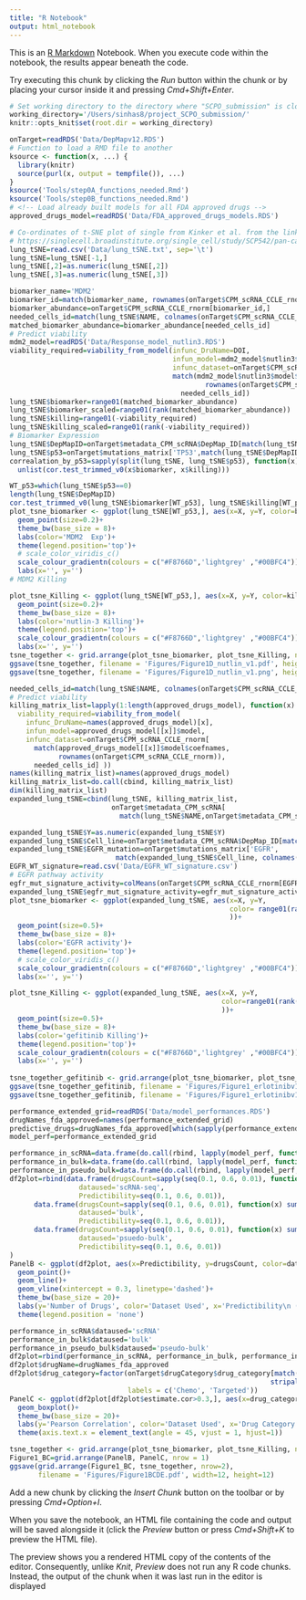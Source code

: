 ```yaml
---
title: "R Notebook"
output: html_notebook
---
```


This is an [R Markdown](http://rmarkdown.rstudio.com) Notebook. When you execute code within the notebook, the results appear beneath the code. 

Try executing this chunk by clicking the *Run* button within the chunk or by placing your cursor inside it and pressing *Cmd+Shift+Enter*. 
```r
# Set working directory to the directory where "SCPO_submission" is cloned.
working_directory='/Users/sinhas8/project_SCPO_submission/'
knitr::opts_knit$set(root.dir = working_directory)
```
<!-- Plot Figure 1D-E:  -->
<!-- Plot 1D-E represents single cells from cell lines (lung or non-lung) from DepMap-->
```r
onTarget=readRDS('Data/DepMapv12.RDS')
# Function to load a RMD file to another
ksource <- function(x, ...) {
  library(knitr)
  source(purl(x, output = tempfile()), ...)
}
ksource('Tools/step0A_functions_needed.Rmd')
ksource('Tools/step0B_functions_needed.Rmd')
# <!-- Load already built models for all FDA approved drugs -->
approved_drugs_model=readRDS('Data/FDA_approved_drugs_models.RDS')
```
<!-- Load required TSNE mapping information for each single cells -->
```r
# Co-ordinates of t-SNE plot of single from Kinker et al. from the link below
# https://singlecell.broadinstitute.org/single_cell/study/SCP542/pan-cancer-cell-line-heterogeneity#study-download
lung_tSNE=read.csv('Data/lung_tSNE.txt', sep='\t')
lung_tSNE=lung_tSNE[-1,]
lung_tSNE[,2]=as.numeric(lung_tSNE[,2])
lung_tSNE[,3]=as.numeric(lung_tSNE[,3])
```
<!-- Biomarker Preprocessing -->
<!-- TSNE plots -->
```r
biomarker_name='MDM2'
biomarker_id=match(biomarker_name, rownames(onTarget$CPM_scRNA_CCLE_rnorm))
biomarker_abundance=onTarget$CPM_scRNA_CCLE_rnorm[biomarker_id,]
needed_cells_id=match(lung_tSNE$NAME, colnames(onTarget$CPM_scRNA_CCLE_rnorm))
matched_biomarker_abundance=biomarker_abundance[needed_cells_id]
# Predict viability
mdm2_model=readRDS('Data/Response_model_nutlin3.RDS')
viability_required=viability_from_model(infunc_DruName=DOI,
                                        infun_model=mdm2_model$nutlin3$model,
                                        infunc_dataset=onTarget$CPM_scRNA_CCLE_rnorm[
                                        match(mdm2_model$nutlin3$model$coefnames, 
                                                rownames(onTarget$CPM_scRNA_CCLE_rnorm)),
                                          needed_cells_id])
lung_tSNE$biomarker=range01(matched_biomarker_abundance)
lung_tSNE$biomarker_scaled=range01(rank(matched_biomarker_abundance))
lung_tSNE$killing=range01(-viability_required)
lung_tSNE$killing_scaled=range01(rank(-viability_required))
# Biomarker Expression
lung_tSNE$DepMapID=onTarget$metadata_CPM_scRNA$DepMap_ID[match(lung_tSNE$NAME, onTarget$metadata_CPM_scRNA$NAME)]
lung_tSNE$p53=onTarget$mutations_matrix['TP53',match(lung_tSNE$DepMapID, colnames(onTarget$mutations_matrix))]
correalation_by_p53=sapply(split(lung_tSNE, lung_tSNE$p53), function(x)
  unlist(cor.test_trimmed_v0(x$biomarker, x$killing)))
```
<!-- MDM2 expression in P53 WT cells -->
```r
WT_p53=which(lung_tSNE$p53==0)
length(lung_tSNE$DepMapID)
cor.test_trimmed_v0(lung_tSNE$biomarker[WT_p53], lung_tSNE$killing[WT_p53])
plot_tsne_biomarker <- ggplot(lung_tSNE[WT_p53,], aes(x=X, y=Y, color=biomarker_scaled))+
  geom_point(size=0.2)+
  theme_bw(base_size = 8)+
  labs(color='MDM2  Exp')+
  theme(legend.position='top')+
  # scale_color_viridis_c()
  scale_colour_gradientn(colours = c("#F8766D",'lightgrey' ,"#00BFC4"))+
  labs(x='', y='')
# MDM2 Killing

plot_tsne_Killing <- ggplot(lung_tSNE[WT_p53,], aes(x=X, y=Y, color=killing_scaled))+
  geom_point(size=0.2)+
  theme_bw(base_size = 8)+
  labs(color='nutlin-3 Killing')+
  theme(legend.position='top')+
  scale_colour_gradientn(colours = c("#F8766D",'lightgrey' ,"#00BFC4"))+
  labs(x='', y='')
tsne_together <- grid.arrange(plot_tsne_biomarker, plot_tsne_Killing, nrow=1)
ggsave(tsne_together, filename = 'Figures/Figure1D_nutlin_v1.pdf', height=2.5, width=5.6)
ggsave(tsne_together, filename = 'Figures/Figure1D_nutlin_v1.png', height=2.5, width=5.6)
```
<!-- Plotting Figure 1E: Erlotinib vs EGFR pathway activity Figure -->
<!-- Load The models to Predict Killing -->
```r
needed_cells_id=match(lung_tSNE$NAME, colnames(onTarget$CPM_scRNA_CCLE_rnorm))
# Predict viability
killing_matrix_list=lapply(1:length(approved_drugs_model), function(x) 
  viability_required=viability_from_model(
    infunc_DruName=names(approved_drugs_model)[x],
    infun_model=approved_drugs_model[[x]]$model,
    infunc_dataset=onTarget$CPM_scRNA_CCLE_rnorm[
      match(approved_drugs_model[[x]]$model$coefnames, 
            rownames(onTarget$CPM_scRNA_CCLE_rnorm)),
      needed_cells_id] ))
names(killing_matrix_list)=names(approved_drugs_model)
killing_matrix_list=do.call(cbind, killing_matrix_list)
dim(killing_matrix_list)
expanded_lung_tSNE=cbind(lung_tSNE, killing_matrix_list,
                         onTarget$metadata_CPM_scRNA[
                           match(lung_tSNE$NAME,onTarget$metadata_CPM_scRNA$NAME), 10:21])
```
<!-- Plot TSNE -->
```r
expanded_lung_tSNE$Y=as.numeric(expanded_lung_tSNE$Y)
expanded_lung_tSNE$Cell_line=onTarget$metadata_CPM_scRNA$DepMap_ID[match(expanded_lung_tSNE$NAME, onTarget$metadata_CPM_scRNA$NAME)]
expanded_lung_tSNE$EGFR_mutation=onTarget$mutations_matrix['EGFR',
                          match(expanded_lung_tSNE$Cell_line, colnames(onTarget$mutations_matrix))]
EGFR_WT_signature=read.csv('Data/EGFR_WT_signature.csv')
# EGFR pathway activity
egfr_mut_signature_activity=colMeans(onTarget$CPM_scRNA_CCLE_rnorm[EGFR_WT_signature$x,])
expanded_lung_tSNE$egfr_mut_signature_activity=egfr_mut_signature_activity[match(expanded_lung_tSNE$NAME, names(egfr_mut_signature_activity))]
plot_tsne_biomarker <- ggplot(expanded_lung_tSNE, aes(x=X, y=Y,
                                                      color= range01(rank(-as.numeric(egfr_mut_signature_activity)))
                                                      ))+
  geom_point(size=0.5)+
  theme_bw(base_size = 8)+
  labs(color='EGFR activity')+
  theme(legend.position='top')+
  # scale_color_viridis_c()
  scale_colour_gradientn(colours = c("#F8766D",'lightgrey' ,"#00BFC4"))+
  labs(x='', y='')

plot_tsne_Killing <- ggplot(expanded_lung_tSNE, aes(x=X, y=Y,
                                                    color=range01(rank(-as.numeric(erlotinib)))
                                                    ))+
  geom_point(size=0.5)+
  theme_bw(base_size = 8)+
  labs(color='gefitinib Killing')+
  theme(legend.position='top')+
  scale_colour_gradientn(colours = c("#F8766D",'lightgrey' ,"#00BFC4"))+
  labs(x='', y='')
  
tsne_together_gefitinib <- grid.arrange(plot_tsne_biomarker, plot_tsne_Killing, nrow=1)
ggsave(tsne_together_gefitinib, filename = 'Figures/Figure1_erlotinibv1.pdf', height=2.5, width=5.6)
ggsave(tsne_together_gefitinib, filename = 'Figures/Figure1_erlotinibv1.png', height=2.5, width=5.6)
```
<!-- Figure 1B-C -->
<!-- Performance of our models in cross validation -->
```r
performance_extended_grid=readRDS('Data/model_performances.RDS')
drugNames_fda_approved=names(performance_extended_grid)
predictive_drugs=drugNames_fda_approved[which(sapply(performance_extended_grid, function(x) x$performance_in_scRNA[2]>0.3))]
model_perf=performance_extended_grid
```
<!-- Panel B Plot performance in scRNA-seq -->
```r
performance_in_scRNA=data.frame(do.call(rbind, lapply(model_perf, function(x) x$performance_in_scRNA)))
performance_in_bulk=data.frame(do.call(rbind, lapply(model_perf, function(x) x$performance_in_bulk)))
performance_in_pseudo_bulk=data.frame(do.call(rbind, lapply(model_perf, function(x) x$performance_in_pseudo_bulk)))
df2plot=rbind(data.frame(drugsCount=sapply(seq(0.1, 0.6, 0.01), function(x) sum(performance_in_scRNA$estimate.cor>x)),
                 dataused='scRNA-seq',
                 Predictibility=seq(0.1, 0.6, 0.01)),
      data.frame(drugsCount=sapply(seq(0.1, 0.6, 0.01), function(x) sum(performance_in_bulk$estimate.cor>x)),
                 dataused='bulk',
                 Predictibility=seq(0.1, 0.6, 0.01)),
      data.frame(drugsCount=sapply(seq(0.1, 0.6, 0.01), function(x) sum(performance_in_pseudo_bulk$estimate.cor>x)),
                 dataused='psuedo-bulk',
                 Predictibility=seq(0.1, 0.6, 0.01))
)
PanelB <- ggplot(df2plot, aes(x=Predictibility, y=drugsCount, color=dataused))+
  geom_point()+
  geom_line()+
  geom_vline(xintercept = 0.3, linetype='dashed')+
  theme_bw(base_size = 20)+
  labs(y='Number of Drugs', color='Dataset Used', x='Predictibility\n (Pearson Correlation)')+
  theme(legend.position = 'none')
```

```r
performance_in_scRNA$dataused='scRNA'
performance_in_bulk$dataused='bulk'
performance_in_pseudo_bulk$dataused='pseudo-bulk'
df2plot=rbind(performance_in_scRNA, performance_in_bulk, performance_in_pseudo_bulk)
df2plot$drugName=drugNames_fda_approved
df2plot$drug_category=factor(onTarget$drugCategory$drug_category[match(df2plot$drugName,
                                                                stripall2match(onTarget$drugCategory$name))],
                             labels = c('Chemo', 'Targeted'))
PanelC <- ggplot(df2plot[df2plot$estimate.cor>0.3,], aes(x=drug_category,y=estimate.cor, color=dataused))+
  geom_boxplot()+
  theme_bw(base_size = 20)+
  labs(y='Pearson Correlation', color='Dataset Used', x='Drug Category')+
  theme(axis.text.x = element_text(angle = 45, vjust = 1, hjust=1))
```
<!-- Add both tSNE and Figure BC -->
```r
tsne_together <- grid.arrange(plot_tsne_biomarker, plot_tsne_Killing, nrow=1)
Figure1_BC=grid.arrange(PanelB, PanelC, nrow = 1)
ggsave(grid.arrange(Figure1_BC, tsne_together, nrow=2),
       filename = 'Figures/Figure1BCDE.pdf', width=12, height=12)
```

Add a new chunk by clicking the *Insert Chunk* button on the toolbar or by pressing *Cmd+Option+I*.

When you save the notebook, an HTML file containing the code and output will be saved alongside it (click the *Preview* button or press *Cmd+Shift+K* to preview the HTML file). 

The preview shows you a rendered HTML copy of the contents of the editor. Consequently, unlike *Knit*, *Preview* does not run any R code chunks. Instead, the output of the chunk when it was last run in the editor is displayed